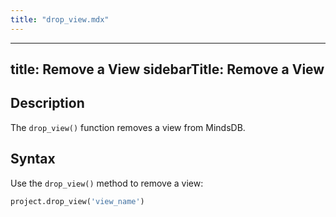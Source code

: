 ```yaml
---
title: "drop_view.mdx"
---
```


---
title: Remove a View
sidebarTitle: Remove a View
---

## Description

The `drop_view()` function removes a view from MindsDB.

## Syntax

Use the `drop_view()` method to remove a view:

```python
project.drop_view('view_name')
```
